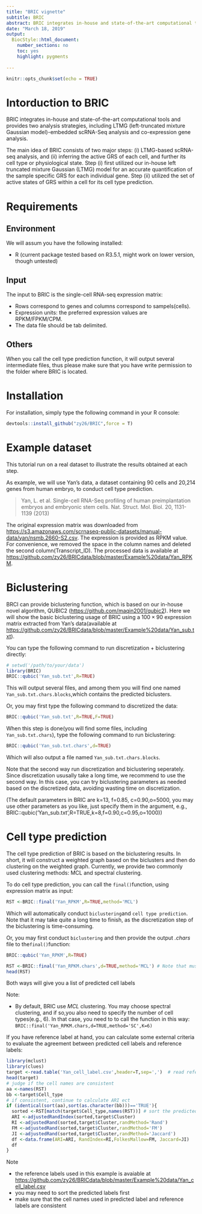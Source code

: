 ```yaml
---
title: "BRIC vignette"
subtitle: BRIC 
abstract: BRIC integrates in-house and state-of-the-art computational tools and provides two analysis strategies, including LTMG (left-truncated mixture Gaussian model)-embedded scRNA-Seq analy-sis and co-expression gene analysis.
date: "March 18, 2019"
output:
  BiocStyle::html_document:
    number_sections: no
    toc: yes
    highlight: pygments
    
---
```


```r
knitr::opts_chunk$set(echo = TRUE)
```

# Intorduction to BRIC

BRIC integrates in-house and state-of-the-art computational tools and provides two analysis strategies, including LTMG (left-truncated mixture Gaussian model)-embedded scRNA-Seq analysis and co-expression gene analysis.

The main idea of BRIC consists of two major steps: (i) LTMG-based scRNA-seq analysis, and (ii) inferring the active GRS of each cell, and further its cell type or physiological state. Step (i) first utilized our in-house left truncated mixture Gaussian (LTMG) model for an accurate quantification of the sample specific GRS for each individual gene. Step (ii) utilized the set of active states of GRS within a cell for its cell type prediction. 



# Requirements
## Environment

We will assum you have the following installed:

* R (current package tested based on R3.5.1, might work on lower version, though untested)

## Input

The input to BRIC is the single-cell RNA-seq expression matrix:

* Rows correspond to genes and columns correspond to sampels(cells).
* Expression units: the preferred expression values are RPKM/FPKM/CPM. 
* The data file should be tab delimited.

## Others

When you call the cell type prediction function, it will output several intermediate files, thus please make sure that you have write permission to the folder where BRIC is located. 

# Installation

For installation, simply type the following command in your R console:
```r
devtools::install_github("zy26/BRIC",force = T)
```

# Example dataset

This tutorial run on a real dataset to illustrate the results obtained at each step.

As example, we will use Yan's data, a dataset containing 90 cells and 20,214 genes from human embryo, to conduct cell type prediction.

> Yan, L. et al. Single-cell RNA-Seq profiling of human preimplantation embryos and embryonic stem cells. Nat. Struct. Mol. Biol. 20, 1131-1139 (2013)

The original expression matrix was downloaded from <https://s3.amazonaws.com/scrnaseq-public-datasets/manual-data/yan/nsmb.2660-S2.csv>. The expression is provided as RPKM value. For convenience, we removed the space in the column names and deleted the second column(Transcript_ID). The processed data is available at <https://github.com/zy26/BRICdata/blob/master/Example%20data/Yan_RPKM>.


# Biclustering

BRCI can provide biclustering function, which is based on our in-house novel algorithm, QUBIC2 (<https://github.com/maqin2001/qubic2>). Here we will show the basic biclustering usage of BRIC using a $100 \times 90$ expression matrix extracted from Yan's data(available at <https://github.com/zy26/BRICdata/blob/master/Example%20data/Yan_sub.txt>). 

You can type the following command to run discretization + biclustering directly:
```r
# setwd('/path/to/your/data')
library(BRIC)
BRIC::qubic('Yan_sub.txt',R=TRUE)
```

This will output several files, and among them you will find one named  `Yan_sub.txt.chars.blocks`,which contains the predicted biclusters.

Or, you may first type the following command to discretized the data:
```r
BRIC::qubic('Yan_sub.txt',R=TRUE,F=TRUE)
```

When this step is done(you will find some files, including `Yan_sub.txt.chars`), type the following command to run biclustering:
```r
BRIC::qubic('Yan_sub.txt.chars',d=TRUE)
```
Which will also output a file named `Yan_sub.txt.chars.blocks`.

Note that the second way run discretization and biclustering seperately. Since discretization ususally take a long time, we recommend to use the second way. In this case, you can try biclustering parameters as needed based on the discretized data, avoiding wasting time on discretization.

(The default parameters in BRIC are k=13, f=0.85, c=0.90,o=5000, you may use other parameters as you like, just specify them in the argument, e.g., BRIC::qubic('Yan_sub.txt',R=TRUE,k=8,f=0.90,c=0.95,o=1000))

# Cell type prediction

The cell type prediction of BRIC is based on the biclustering results. In short, it will construct a weighted graph based on the biclusters and then do clustering on the weighted graph. Currently, we provide two commonly used clustering methods: MCL and spectral clustering.

To do cell type prediction, you can call the `final()`function, using expression matrix as input:

```r

RST <-BRIC::final('Yan_RPKM',R=TRUE,method='MCL')
```

Which will automatically conduct `biclustering`and `cell type prediction`. Note that it may take quite a long time to finish, as the discretization step of the biclustering is time-consuming.

Or, you may first conduct `biclustering` and then provide the output *.chars* file to the`final()`function:
```r
BRIC::qubic('Yan_RPKM',R=TRUE)
```
```r
RST <-BRIC::final('Yan_RPKM.chars',d=TRUE,method='MCL') # Note that must add d=TRUE if use .chars as input
head(RST)
```

Both ways will give you a list of predicted cell labels

Note:

* By default, BRIC use *MCL* clustering. You may choose spectral clustering, and if so,you also need to specify the number of cell types(e.g., 6). In that case, you need to to call the function in this way: `BRIC::final('Yan_RPKM.chars,d=TRUE,method='SC',K=6)`


If you have reference label at hand, you can calculate some external criteria to evaluate the agreement between predicted cell labels and reference labels:


```r
library(mclust)
library(clues)
target <-read.table('Yan_cell_label.csv',header=T,sep=',')  # read reference label
head(target)
# judge if the cell names are consistent
aa <-names(RST)
bb <-target$Cell_type
# if consistent, continue to calculate ARI ect
if (identical(sort(aa),sort(as.character(bb)))=='TRUE'){
  sorted <-RST[match(target$Cell_type,names(RST))] # sort the predicted label
  ARI <-adjustedRandIndex(sorted,target$Cluster)  
  RI <-adjustedRand(sorted,target$Cluster,randMethod='Rand')
  FM <-adjustedRand(sorted,target$Cluster,randMethod='FM')
  JI <-adjustedRand(sorted,target$Cluster,randMethod='Jaccard')
  df <-data.frame(ARI=ARI, RandIndex=RI,FolkesMallow=FM, Jaccard=JI)
  df
}
```


Note

* the reference labels used in this example is avaiable at <https://github.com/zy26/BRICdata/blob/master/Example%20data/Yan_cell_label.csv>
* you may need to sort the predicted labels first
* make sure that the cell names used in predicted label and reference labels are consistent
